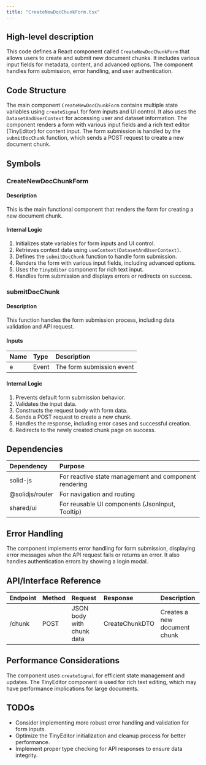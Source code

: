 ```yaml
---
title: "CreateNewDocChunkForm.tsx"
---
```


## High-level description
This code defines a React component called `CreateNewDocChunkForm` that allows users to create and submit new document chunks. It includes various input fields for metadata, content, and advanced options. The component handles form submission, error handling, and user authentication.

## Code Structure
The main component `CreateNewDocChunkForm` contains multiple state variables using `createSignal` for form inputs and UI control. It also uses the `DatasetAndUserContext` for accessing user and dataset information. The component renders a form with various input fields and a rich text editor (TinyEditor) for content input. The form submission is handled by the `submitDocChunk` function, which sends a POST request to create a new document chunk.

## Symbols

### CreateNewDocChunkForm
#### Description
This is the main functional component that renders the form for creating a new document chunk.

#### Internal Logic
1. Initializes state variables for form inputs and UI control.
2. Retrieves context data using `useContext(DatasetAndUserContext)`.
3. Defines the `submitDocChunk` function to handle form submission.
4. Renders the form with various input fields, including advanced options.
5. Uses the `TinyEditor` component for rich text input.
6. Handles form submission and displays errors or redirects on success.

### submitDocChunk
#### Description
This function handles the form submission process, including data validation and API request.

#### Inputs
| Name | Type | Description |
|:-----|:-----|:------------|
| e | Event | The form submission event |

#### Internal Logic
1. Prevents default form submission behavior.
2. Validates the input data.
3. Constructs the request body with form data.
4. Sends a POST request to create a new chunk.
5. Handles the response, including error cases and successful creation.
6. Redirects to the newly created chunk page on success.

## Dependencies
| Dependency | Purpose |
|:-----------|:--------|
| solid-js | For reactive state management and component rendering |
| @solidjs/router | For navigation and routing |
| shared/ui | For reusable UI components (JsonInput, Tooltip) |

## Error Handling
The component implements error handling for form submission, displaying error messages when the API request fails or returns an error. It also handles authentication errors by showing a login modal.

## API/Interface Reference
| Endpoint | Method | Request | Response | Description |
|:---------|:-------|:--------|:---------|:------------|
| /chunk | POST | JSON body with chunk data | CreateChunkDTO | Creates a new document chunk |

## Performance Considerations
The component uses `createSignal` for efficient state management and updates. The TinyEditor component is used for rich text editing, which may have performance implications for large documents.

## TODOs
- Consider implementing more robust error handling and validation for form inputs.
- Optimize the TinyEditor initialization and cleanup process for better performance.
- Implement proper type checking for API responses to ensure data integrity.